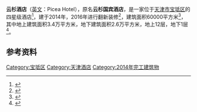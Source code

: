 {{Infobox hotel
  | hotel_name = 云杉酒店<br/><small>Picea Hotel</small>
  | image              =
  | image_width        =
  | caption            = 
  | location           = {{CHN}}[[天津市|天津市]][[宝坻区|宝坻区]]平宝公路与京哈高速交口北1公里西侧
  | coordinates        =
  | opening_date       = 2014年
  | closing_date       =
  | developer          = 天津松江生态建设开发有限公司
  | architect          = 天津松江生态建设开发有限公司
  | operator           = 北京国宾友谊国际酒店管理有限公司
  | owner              = [[天津市政建设集团有限公司|天津市政建设集团有限公司]]
  | number_of_restaurants = 
  | number_of_rooms    = 218
  | number_of_suites   = 
  | floor_area         = 60000平方米
  | floors             = 12
  | parking            =
  | website            = 
  | footnotes          =
}}
'''云杉酒店'''（[[英文|英文]]：Picea Hotel），原名'''云杉国宾酒店'''，是一家位于[[天津市|天津市]][[宝坻区|宝坻区]]的四星级酒店<ref>{{cite web |title=华纳星辰传媒云杉宜老社区影视基地项目签约仪式举行 |url=http://www.redsh.com/ppnews/20171127/211622.shtml |website=红商网 |accessdate=2017-11-27}}</ref>，建于2014年，2016年进行翻新装修<ref>{{cite web |title=天津云杉酒店 |url=https://hotels.ctrip.com/hotels/detail/?hotelId=2295781&checkIn=2021-02-22&checkOut=2021-02-23&cityId=3&minprice=&mincurr=&adult=1&children=0&ages=&crn=1&curr=&fgt=&stand=&stdcode=&hpaopts=&mproom=&ouid=&shoppingid=&roomkey=&highprice=-1&lowprice=0&showtotalamt=&hotelUniqueKey=#ibu_hotel_review |website=携程}}</ref>，建筑面积60000平方米<ref>{{cite web |author1=李捷 |title=云杉镇 会员制轮转创新养老地产模式 |url=https://www.bjnews.com.cn/detail/155146497014751.html |website=新京报 |accessdate=2013-06-21}}</ref>，其中地上建筑面积3.4万平方米，地下建筑面积2.6万平方米，地上12层，地下1层<ref>{{cite web |title=天津云杉国宾酒店 |url=https://job.veryeast.cn/1968198 |website=最佳东方 |access-date=2021-02-21 |archive-date=2014-07-02 |archive-url=https://web.archive.org/web/20140702132021/http://job.veryeast.cn/1968198 |dead-url=no }}</ref>。
== 参考资料 ==
{{reflist}}

{{DEFAULTSORT:Y}}
[[Category:宝坻区|Category:宝坻区]]
[[Category:天津酒店|Category:天津酒店]]
[[Category:2014年完工建筑物|Category:2014年完工建筑物]]